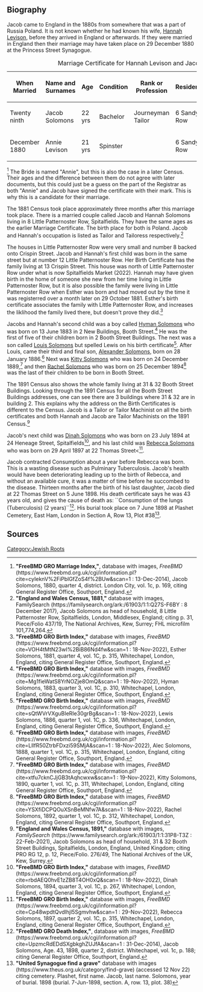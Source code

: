 [[Category:Jewish Roots]]
== Biography ==

Jacob came to England in the 1880s from somewhere that was a part of Russia Poland.  It is not known whether he had known his wife, [[Levinson-273 | Hannah Levison]], before they arrived in England or afterwards.  If they were married in England then their marriage may have taken place on 29 December 1880 at the Princess Street Synagogue.
{|class="wikitable" style="margin:auto"
|+ Marriage Certificate for Hannah Levison and Jacob Solomons
|-
! When Married !! Name and Surnames !! Age !! Condition !! Rank or Profession !!  Residence !! Father's Name !! Father's Occupation
|-
|Twenty ninth || Jacob Solomons || 22 yrs || Bachelor||Journeyman Tailor || 6 Sandy's Row ||Solomon Solomons ||Dealer
|-
|December 1880 ||Annie Levison || 21 yrs || Spinster|| &nbsp; || 6 Sandy's Row ||Jacob Levison ||Cap Maker
|}<ref>
'''"FreeBMD GRO Marriage Index,"''', database with images, ''FreeBMD'' (https://www.freebmd.org.uk/cgi/information.pl?cite=cyIeknV%2FiPblGfZoS4f%2BUw&scan=1 : 13-Dec-2014),
Jacob Solomons, 1880, quarter 4, district. London City, vol. 1c, p. 169,
citing General Register Office, Southport, England.
</ref>
The Bride is named "Annie", but this is also the case in a later Census.  Their ages and the difference between them do not agree with later documents, but this could just be a guess on the part of the Registrar as both "Annie" and Jacob have signed the certificate with their mark.  This is why this is a candidate for their marriage.

The 1881 Census took place approximately three months after this marriage took place.  There is a married couple called Jacob and Hannah Solomons living in 8 Little Patternoster Row, Spitalfields.  They have the same ages as the earlier Marriage Certificate.  The birth place for both is Poland.  Jacob and Hannah's occupation is listed as Tailor and Tailoress respectively.<ref>
'''"England and Wales Census, 1881,"''' database with images, FamilySearch (https://familysearch.org/ark:/61903/1:1:Q27S-F6BY : 8 December 2017),
Jacob Solomons as head of household, 8 Little Patternoster Row, Spitalfields, London, Middlesex, England;
citing p. 31, Piece/Folio 437/19, The National Archives, Kew, Surrey; FHL microfilm 101,774,264.
</ref>

The houses in Little Patternoster Row were very small and number 8 backed onto Crispin Street.  Jacob and Hannah's first child was born in the same street but at number 12 Little Patternoster Row.  Her Birth Certificate has the family living at 13 Crispin Street.  This house was north of Little Patternoster Row under what is now Spitalfields Market (2022).  Hannah may have given birth in the home of someone she new from her time living in Little Patternoster Row, but it is also possible the family were living in Little Patternoster Row when Esther was born and had moved out by the time it was registerred over a month later on 29 October 1881.  Esther's birth certificate associates the family with Little Patternoster Row, and increases the liklihood the family lived there, but doesn't prove they did.<ref>
'''"FreeBMD GRO Birth Index,"''' database with images, ''FreeBMD'' (https://www.freebmd.org.uk/cgi/information.pl?cite=VOH4tMtN23wI%2BiB86Nd4fw&scan=1 : 18-Nov-2022),
Esther Solomons, 1881, quarter 4, vol. 1C, p. 315, Whitechapel, London, England,
citing General Register Office, Southport, England.
</ref>

Jacobs and Hannah's second child was a boy called [[Solomons-289 | Hyman Solomons]] who was born on 13 June 1883 in 2 New Buildings, Booth Street.<ref>
'''"FreeBMD GRO Birth Index,"''' database with images, ''FreeBMD'' (https://www.freebmd.org.uk/cgi/information.pl?cite=Mg1fieWatS8YrNOZje8OmQ&scan=1 : 19-Nov-2022),
Hyman Solomons, 1883, quarter 3, vol. 1C, p. 310, Whitechapel, London, England,
citing General Register Office, Southport, England.
</ref>  He was the first of five of their children born in 2 Booth Street Buildings.  The next was a son called [[Solomons-267 | Louis Solomons]] but spelled Lewis on his birth certificate<ref>
'''"FreeBMD GRO Birth Index,"''' database with images, ''FreeBMD'' (https://www.freebmd.org.uk/cgi/information.pl?cite=sQtWVrVXguBIeRIe30grBg&scan=1 : 18-Nov-2022),
Lewis Solomons, 1886, quarter 1, vol. 1C, p. 336, Whitechapel, London, England,
citing General Register Office, Southport, England.
</ref>.  After Louis, came their third and final son, [[Solomons-290 | Alexander Solomons]], born on 28 January 1886.<ref>
'''"FreeBMD GRO Birth Index,"''' database with images, ''FreeBMD'' (https://www.freebmd.org.uk/cgi/information.pl?cite=LllfR50ZtrbFDxzi59SMjA&scan=1 : 18-Nov-2022),
Alec Solomons, 1888, quarter 1, vol. 1C, p. 315, Whitechapel, London, England,
citing General Register Office, Southport, England.
</ref> Next was [[Solomons-291 | Kitty Solomons]] who was born on 24 December 1889,<ref>
'''"FreeBMD GRO Birth Index,"''' database with images, ''FreeBMD'' (https://www.freebmd.org.uk/cgi/information.pl?cite=xtfu7cknCJjGB3tAqhcwxw&scan=1 : 19-Nov-2022),
Kitty Solomons, 1890, quarter 1, vol. 1C, p. 311, Whitechapel, London, England,
citing General Register Office, Southport, England.
</ref> and then [[Solomons-292 | Rachel Solomons]] who was born on 25 December 1894<ref>
'''"FreeBMD GRO Birth Index,"''' database with images, ''FreeBMD'' (https://www.freebmd.org.uk/cgi/information.pl?cite=YSXfiDCPQOuXSnBeMNfw7A&scan=1 : 18-Nov-2022),
Rachel Solomons, 1892, quarter 1, vol. 1C, p. 312, Whitechapel, London, England,
citing General Register Office, Southport, England.
</ref> was the last of their children to be born in Booth Street.

The 1891 Census also shows the whole family living at 31 & 32 Booth Street Buildings.  Looking through the 1891 Census for all the Booth Street Buildings addresses, one can see there are 3 buildings where 31 & 32 are in building 2.  This explains why the address on the Birth Certificates is different to the Census. Jacob is a Tailor or Tailor Machinist on all the birth certificates and both Hannah and Jacob are Tailor Machinists on the 1891 Census.<ref>
'''"England and Wales Census, 1891,"''' database with images, ''FamilySearch'' (https://www.familysearch.org/ark:/61903/1:1:31P8-T3Z : 22-Feb-2021),
Jacob Solomons as head of household, 31 & 32 Booth Street Buildings, Spitalfields, London, England, United Kingdom; 
citing PRO RG 12, p. 12, Piece/Folio. 276/49, The National Archives of the UK, Kew, Surrey.
</ref>

Jacob's next child was [[Solomons-293 | Dinah Solomons]] who was born on 23 July 1894 at 24 Heneage Street, Spitalfields<ref>
'''"FreeBMD GRO Birth Index,"''' database with images, ''FreeBMD'' (https://www.freebmd.org.uk/cgi/information.pl?cite=rbdAEQ0hvE1zZB8T4OH0xQ&scan=1 : 18-Nov-2022),
Dinah Solomons, 1894, quarter 3, vol. 1C, p. 267, Whitechapel, London, England,
citing General Register Office, Southport, England.
</ref>, and his last child was [[Solomons-294 | Rebecca Solomons]] who was born on 29 April 1897 at 22 Thomas Street<<ref>
'''"FreeBMD GRO Birth Index,"''' database with images, ''FreeBMD'' (https://www.freebmd.org.uk/cgi/information.pl?cite=Cp48wpdtQvdlhjl5Sgmvhw&scan=1 : 29-Nov-2022),
Rebecca Solomons, 1897, quarter 2, vol. 1C, p. 315, Whitechapel, London, England,
citing General Register Office, Southport, England.
</ref>.

Jacob contracted Consumption about a year before Rebecca was born.  This is a wasting disease such as Pulminary Tuberculosis.  Jacob's health would have been deteriorating leading up to the birth of Rebecca, and without an available cure, it was a matter of time before he succombed to the disease.  Thirteen months after the birth of his last daughter, Jacob died at 22 Thomas Street on 5 June 1898.  His death certificate says he was 43 years old, and gives the cause of death as: ``Consumption of the lungs (Tuberculosis) (2 years)``<ref>
'''"FreeBMD GRO Death Index,"''', database with images, ''FreeBMD'' (https://www.freebmd.org.uk/cgi/information.pl?cite=UpzmcRdEDdSXgbkghZUJfA&scan=1 : 31-Dec-2014),
Jacob Solomons, Age. 43, 1898, quarter 2, district. Whitechapel, vol. 1c, p. 188;
citing General Register Office, Southport, England.
</ref>.  His burial took place on 7 June 1898 at Plashet Cemetery, East Ham, London in Section A, Row 13, Plot #38<ref>
'''"United Synagogue find a grave"''' database with images (https://www.theus.org.uk/category/find-grave) (accessed 12 Nov 22)
citing cemetery. Plashet, first name. Jacob, last name. Solomons, year of burial. 1898
(burial. 7-Jun-1898, section. A, row. 13, plot. 38)
</ref>.

== Sources ==
<references />